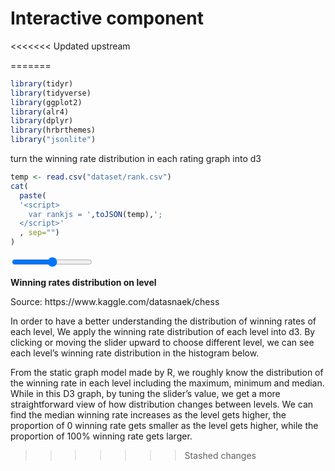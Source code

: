 # Interactive component

<<<<<<< Updated upstream

=======
```r
library(tidyr)
library(tidyverse)
library(ggplot2)
library(alr4)
library(dplyr)
library(hrbrthemes)
library("jsonlite")
```

turn the winning rate distribution in each rating graph into d3
```r
temp <- read.csv("dataset/rank.csv")
cat(
  paste(
  '<script>
    var rankjs = ',toJSON(temp),';
  </script>'
  , sep="")
)
```
<div class="slidecontainer">
  <input type="range" min="1" max="5" value="3" class="slider" id="myRange">
  <p><b>Winning rates distribution on level <span id="demo"></span></b></p>
</div>


<script src="https://d3js.org/d3.v6.js"></script>
<div id="my_dataviz"></div>
<p>Source: https://www.kaggle.com/datasnaek/chess</p>

<p> In order to have a better understanding the distribution of winning rates of each level, 
We apply the winning rate distribution of each level into d3. 
By clicking or moving the slider upward to choose different level,
we can see each level's winning rate distribution in the histogram below.
</p>

<p>
From the static graph model made by R, we roughly know the distribution of the winning rate in each level including the maximum, minimum and median.
While in this D3 graph, by tuning the slider's value, we get a more straightforward view of how distribution changes between levels. 
We can find the median winning rate increases as the level gets higher, the proportion of 0 winning rate gets smaller as the level gets higher, 
while the proportion of 100% winning rate gets larger. 
</p>

<script>
var slider = document.getElementById("myRange");
var output = document.getElementById("demo");
output.innerHTML = slider.value; // Display the default slider value

// Update the current slider value (each time you drag the slider handle)
slider.oninput = function() {
  output.innerHTML = this.value;
}

var w = 600;
var h = 500;
var margin = {top: 10, right: 30, bottom: 30, left: 40},
    width = w - margin.left - margin.right,
    height = h - margin.top - margin.bottom;
var innerWidth = w - margin.left - margin.right;
var innerHeight = h - margin.top - margin.bottom;

// set the dimensions and margins of the graph


// append the svg object to the body of the page
var svg = d3.select("#my_dataviz")
  .append("svg")
    .attr("width", w)
    .attr("height", h)

svg.append("rect")
   .attr("x", 0)
        .attr("y", 0)
        .attr("width", w)
        .attr("height", h)
        .attr("fill", "white");

// X axis: scale and draw:

var x = d3.scaleLinear()
      .domain([0, 1.1])     // can use this instead of 1000 to have the max of data: d3.max(data, function(d) { return +d.price })
      .range([0, innerWidth]);

var dur = 750

// get the data

function getBins(data, level, nbin) {
  var temp = d3.histogram()
      .value(function(d) { return d.winning_rate; })   // I need to give the vector of value // then the domain of the graphic
      .domain([0,1.1])
      .thresholds(x.ticks(nbin));
  var length = data["winning_rate"].length;
  var dataarr = []
  for(var k =0; k<length; k++)
  {
    dataarr.push({"id":data["id"][k], "match_num":data["match_num"][k],
                   "winning_rate":data["winning_rate"][k], "level":data["level"][k]})
  }
  return temp(dataarr.filter(element => element.level == level))
}

var bins = getBins(rankjs, "level 3", 10)

var yScale = d3.scaleLinear()
  .domain([0, d3.max(bins, function(d){return d.length;})])
  .range([innerHeight, 0])

var xScale = d3.scaleLinear()
      .domain([0, 1.1])
      .range([0, innerWidth]);

var xAxis = d3.axisBottom()
  .scale(xScale);

var yAxis = d3.axisLeft()
  .scale(yScale);

var bars = svg.append("g")
        .attr("id", "plot")
        .attr("transform", `translate (${margin.left}, ${margin.top})`)
        .selectAll("rect")
        .data(bins);

bars.enter().append("rect")
        .merge(bars)
        .transition()
        .attr("x", (d,i)=>xScale(i/10))
        .attr("y", d=> yScale(d.length))
        .attr("width", function(d) {
    return x(d.x1) - x(d.x0);
  })
        .attr("height", d => innerHeight - yScale(d.length))
        .attr("fill", "#69b3a2");

svg.append("g")
        .attr("class", "xAxis")
        .attr("transform", `translate (${margin.left}, ${h - margin.bottom})`)
        .call(xAxis);

svg.append("g")
        .attr("class", "yAxis")
        .attr("transform", `translate (${margin.left}, ${margin.top})`)
        .call(yAxis);

svg.append("text")
    .attr("class", "x label")
    .attr("text-anchor", "end")
    .attr("x", w)
    .attr("y", h)
    .text("WINNING RATE");
svg.append("text")
    .attr("class", "y label")
    .attr("text-anchor", "end")
    .attr("y", 0)
    .attr("dy", ".75em")
    .attr("transform", "rotate(-90)")
    .text("FREQUENCY");

d3.select(".slidecontainer").select("#myRange")
  .on("click", function () {
    var slider = document.getElementById("myRange");
    if(slider.value == 1){ plot(rankjs, "level 1", 10)}
    else if(slider.value == 5){plot(rankjs, "level 5", 10 )}
    else (plot(rankjs, "level "+slider.value,10))
})

var plot = function(data, tmplevel, nbin) {
  // And apply this function to data to get the bins
  var bins = getBins(data, tmplevel, nbin)

  xScale.domain([0,1.1]);

  yScale.domain([0, d3.max(bins, function(d){return d.length;})]);

  var bars = svg.select("#plot")
            .selectAll("rect")
            .data(bins);
  console.log(bins)
   bars.enter()
          .append("rect")
            .attr("x", d => xScale(d.x0) )
            .attr("y", d => yScale(d.length))
            .attr("width", xScale(1)/(nbin))
            .attr("height", d => innerHeight - yScale(d.length))
            .attr("fill", "#69b3a2")
          .merge(bars)
            .transition()
            .duration(dur)
            .ease(d3.easeLinear)
            .attr("x", d => xScale(d.x0) )
            .attr("y", d => yScale(d.length))
            .attr("width", xScale(1)/(nbin))
            .attr("height", d => innerHeight - yScale(d.length))
  
  bars.exit().remove();
  // Y axis: scale and draw:
  svg.select(".xAxis")
            .transition()
            .duration(dur)
            .ease(d3.easeLinear)
            .call(xAxis);
 svg.select(".yAxis")
            .transition()
            .duration(dur)
            .ease(d3.easeLinear)
            .call(yAxis);
}


</script>
>>>>>>> Stashed changes

